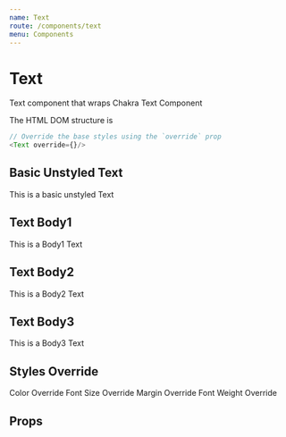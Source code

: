 ```yaml
---
name: Text
route: /components/text
menu: Components
---
```



# Text

Text component that wraps Chakra Text Component

The HTML DOM structure is

```js
// Override the base styles using the `override` prop
<Text override={}/>
```

## Basic Unstyled Text

<Playground>
  <Text>This is a basic unstyled Text</Text>
</Playground>

## Text Body1

<Playground>
  <Text.Body1>This is a Body1 Text</Text.Body1>
</Playground>

## Text Body2

<Playground>
  <Text.Body2>This is a Body2 Text</Text.Body2>
</Playground>

## Text Body3

<Playground>
  <Text.Body3>This is a Body3 Text</Text.Body3>
</Playground>

## Styles Override

<Playground>
  <Text override={{ color: 'whatsapp.500' }}>Color Override</Text>
  <Text.Body1 override={{ fontSize: '6xl' }}>Font Size Override</Text.Body1>
  <Text.Body2 override={{ m: '8' }}>Margin Override</Text.Body2>
  <Text.Body3 override={{ fontWeight: 'black' }}>
    Font Weight Override
  </Text.Body3>
</Playground>

## Props

<Props of={Text} />
